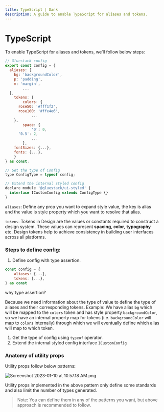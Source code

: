 ```yaml
---
title: TypeScript | Dank
description: A guide to enable TypeScript for aliases and tokens.
---
```



<Meta title="Getting Started/TypeScript" />

# TypeScript

To enable TypeScript for aliases and tokens, we’ll follow below steps:

```jsx
// Gluestack config
export const config = {
  aliases: {
    bg: 'backgroundColor',
    p: 'padding',
    m: 'margin',
		...
  },
	tokens: {
		colors: {
      rose50: '#fff1f2',
      rose100: '#ffe4e6',
			...
    },
		space: {
			'0': 0,
      '0.5': 2,
			...
		},
    fontSizes: {...},
    fonts: {...},
	}
} as const;

// Get the type of Config
type ConfigType = typeof config;

// Extend the internal styled config
declare module '@gluestack/ui-styled' {
  interface ICustomConfig extends ConfigType {}
}
```

`aliases`: Define any prop you want to expand style value, the key is alias and the value is style property which you want to resolve that alias.

`tokens`: Tokens in Design are the values or constants required to construct a design system. These values can represent **spacing**, **color**, **typography** etc. Design tokens help to achieve consistency in building user interfaces across all platforms.

### Steps to define config:

1. Define config with type assertion.

```jsx
const config = {
	aliases: {...},
	tokens: {...},
} as const
```

why type assertion?

Because we need information about the type of value to define the type of aliases and their corresponding tokens.
Example: We have alias `bg` which will be mapped to the `colors` token and has style property `backgroundColor`, so we have an internal property map for tokens (i.e. `backgroundColor` will map to `colors` internally) through which we will eventually define which alias will map to which token.

1. Get the type of config using `typeof` operator.
2. Extend the internal styled config interface `ICustomConfig`

### Anatomy of utility props

Utility props follow below patterns:

![Screenshot 2023-01-10 at 10.57.18 AM.png](https://s3-us-west-2.amazonaws.com/secure.notion-static.com/abbd5a11-b7d2-486b-a4af-b7873af3727f/Screenshot_2023-01-10_at_10.57.18_AM.png)

Utility props implemented in the above pattern only define some standards and also limit the number of types generated.

> Note: You can define them in any of the patterns you want, but above approach is recommended to follow.
